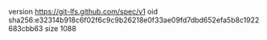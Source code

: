 version https://git-lfs.github.com/spec/v1
oid sha256:e32314b918c6f02f6c9c9b26218e0f33ae09fd7dbd652efa5b8c1922683cbb63
size 1088
